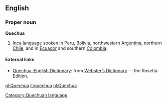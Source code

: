 ==English==
{{wikipedia}}
===Proper noun===
'''Quechua'''

# [[Inca]] language spoken in [[Peru]], [[Bolivia]], northwestern [[Argentina]], northern [[Chile]], and in [[Ecuador]] and southern [[Colombia]].


==== External links====
*[http://www.websters-online-dictionary.org/definition/Quechua-english/ Quechua–English Dictionary]: from [http://www.websters-online-dictionary.org/ Webster’s Dictionary] — the Rosetta Edition.

[[Category:Quechuan language]]
[[gl:Quechua]]
[[it:quechua]]
[[nl:Quechua]]